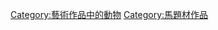 {{commonscat|Horses in art}}

[[Category:藝術作品中的動物|Category:藝術作品中的動物]]
[[Category:馬題材作品|Category:馬題材作品]]